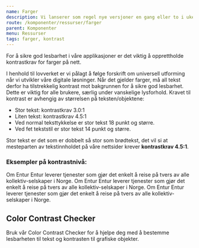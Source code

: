 ```yaml
---
name: Farger
description: Vi lanserer som regel nye versjoner en gang eller to i uken. Her vil du finne en oppsummering av hva som har blitt lansert
route: /komponenter/ressurser/farger
parent: Komponenter
menu: Ressurser
tags: farger, kontrast
---
```



<PageHeader>
  For å sikre god lesbarhet i våre applikasjoner er det viktig å opprettholde
  kontrastkrav for farger på nett.
</PageHeader>

I henhold til lovverket er vi pålagt å følge forskrift om universell utforming når vi utvikler våre digitale løsninger. Når det gjelder farger, må all tekst derfor ha tilstrekkelig kontrast mot bakgrunnen for å sikre god lesbarhet. Dette er viktig for alle brukere, særlig under vanskelige lysforhold.
Kravet til kontrast er avhengig av størrelsen på teksten/objektene:

- Stor tekst: kontrastkrav 3.0:1
- Liten tekst: kontrastkrav 4.5:1
- Ved normal teksttykkelse er stor tekst 18 punkt og større.
- Ved fet tekststil er stor tekst 14 punkt og større.

Stor tekst er det som er dobbelt så stor som brødtekst, det vil si at mesteparten av tekstinnholdet på våre nettsider krever **kontrastkrav 4.5:1**.

### Eksempler på kontrastnivå:

<BestPractices>
  <Example
    type="dont"
    subText="Slik ser det ut med kontrast 1.7:1. Dette er ikke innafor kontrast-kravet og ikke godkjent."
  >
    <Heading3 style={{ color: colors.blues.blue60 }}>Om Entur</Heading3>
    <Paragraph style={{ color: colors.blues.blue60 }}>
      Entur leverer tjenester som gjør det enkelt å reise på tvers av alle
      kollektiv-selskaper i Norge.
    </Paragraph>
  </Example>
  <Example
    type="do"
    subText="Slik ser det ut med kontrast 5.5:1. Dette er innafor kontrastkravet."
  >
    <Heading3 style={{ color: colors.blues.blue40 }}>Om Entur</Heading3>
    <Paragraph style={{ color: colors.blues.blue40 }}>
      Entur leverer tjenester som gjør det enkelt å reise på tvers av alle
      kollektiv-selskaper i Norge.
    </Paragraph>
  </Example>
  <Example
    type="do"
    subText="Slik ser det ut med maks kontrast 15.6:1. Dette er veldig innafor!"
  >
    <Heading3>Om Entur</Heading3>
    <Paragraph>
      Entur leverer tjenester som gjør det enkelt å reise på tvers av alle
      kollektiv-selskaper i Norge.
    </Paragraph>
  </Example>
</BestPractices>

## Color Contrast Checker

Bruk vår Color Contrast Checker for å hjelpe deg med å bestemme lesbarheten til tekst og kontrasten til grafiske objekter.

<ContrastChecker />
